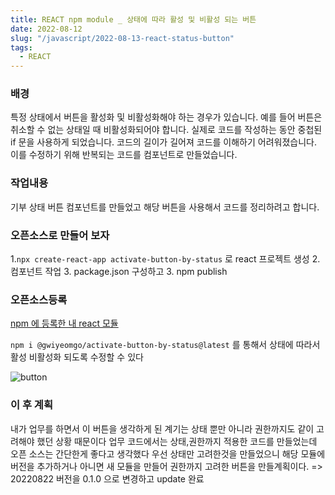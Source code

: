 ```yaml
---
title: REACT npm module _ 상태에 따라 활성 및 비활성 되는 버튼
date: 2022-08-12
slug: "/javascript/2022-08-13-react-status-button"
tags:
  - REACT
---
```


### 배경
특정 상태에서 버튼을 활성화 및 비활성화해야 하는 경우가 있습니다.
예를 들어 버튼은 취소할 수 없는 상태일 때 비활성화되어야 합니다.
실제로 코드를 작성하는 동안 중첩된 if 문을 사용하게 되었습니다.
코드의 길이가 길어져 코드를 이해하기 어려워졌습니다.
이를 수정하기 위해 반복되는 코드를 컴포넌트로 만들었습니다.

### 작업내용
기부 상태 버튼 컴포넌트를 만들었고
해당 버튼을 사용해서 코드를 정리하려고 합니다.

### 오픈소스로 만들어 보자
1.`npx create-react-app activate-button-by-status` 로 react 프로젝트 생성
2. 컴포넌트 작업
3. package.json 구성하고
3. npm publish


### 오픈소스등록
[npm 에 등록한 내 react 모듈](https://www.npmjs.com/package/@gwiyeomgo/activate-button-by-status)

`npm i @gwiyeomgo/activate-button-by-status@latest`
를 통해서 상태에 따라서 활성 비활성화 되도록 수정할 수 있다

![button](./activate-button.jpg)

### 이 후 계획
내가 업무를 하면서 이 버튼을 생각하게 된 계기는
상태 뿐만 아니라 권한까지도 같이 고려해야 했던 상황 때문이다
업무 코드에서는 상태,권한까지 적용한 코드를 만들었는데
오픈 소스는 간단한게 좋다고 생각했다
우선 상태만 고려한것을 만들었으니
해당 모듈에 버전을 추가하거나
아니면 새 모듈을 만들어 권한까지 고려한 버튼을 만들계획이다.
=> 20220822 버전을 0.1.0 으로 변경하고 update 완료

